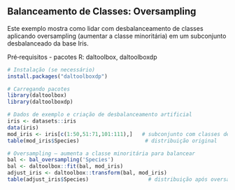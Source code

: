 ## Balanceamento de Classes: Oversampling

Este exemplo mostra como lidar com desbalanceamento de classes aplicando oversampling (aumentar a classe minoritária) em um subconjunto desbalanceado da base Iris.

Pré‑requisitos
- pacotes R: daltoolbox, daltoolboxdp

```r
# Instalação (se necessário)
install.packages("daltoolboxdp")
```

```r
# Carregando pacotes
library(daltoolbox)
library(daltoolboxdp)
```


```r
# Dados de exemplo e criação de desbalanceamento artificial
iris <- datasets::iris
data(iris)
mod_iris <- iris[c(1:50,51:71,101:111),]   # subconjunto com classes desbalanceadas
table(mod_iris$Species)                     # distribuição original
```

```r
# Oversampling — aumenta a classe minoritária para balancear
bal <- bal_oversampling('Species')
bal <- daltoolbox::fit(bal, mod_iris)
adjust_iris <- daltoolbox::transform(bal, mod_iris)
table(adjust_iris$Species)                   # distribuição após oversampling
```

